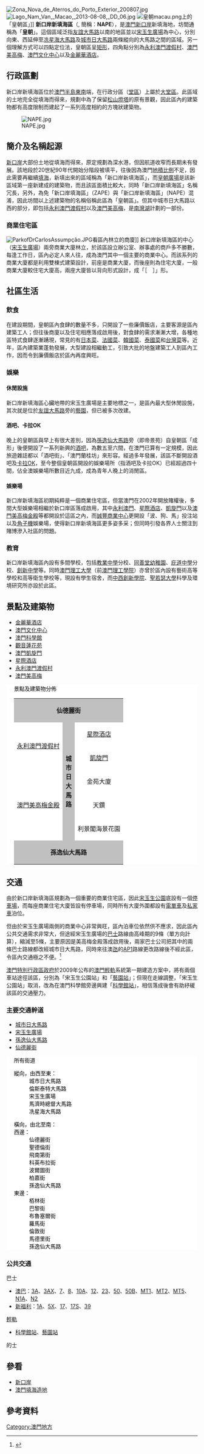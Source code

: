{{otheruses|subject=1980年代後期填出的區域|other=關於20世紀中期開始發展的區域|新口岸填海區}}
[[File:Zona_Nova_de_Aterros_do_Porto_Exterior_200807.jpg|thumb]] 
[[File:Lago_Nam_Van,_Macao,_2013-08-08,_DD_06.jpg|thumb]]
[[File:皇朝macau.png|thumb]]上的「皇朝區」]]
'''新口岸新填海區'''（{{lang-pt|'''Zona Nova de Aterros do Porto Exterior'''}}, 簡稱：'''NAPE'''），是[[澳門|澳門]][[新口岸|新口岸]]新填海地，坊間通稱為「'''皇朝'''」。這個區域泛指[[友誼大馬路|友誼大馬路]]以南的地區並以[[宋玉生廣場|宋玉生廣場]]為中心，分別向東、西延伸至[[冼星海大馬路|冼星海大馬路]]及[[城市日大馬路|城市日大馬路]]兩條縱向的大馬路之間的區域。另一個理解方式可以四點定位法，皇朝區呈[[矩形|矩形]]，四角點分別為[[永利澳門渡假村|永利澳門渡假村]]、[[澳門美高梅|澳門美高梅]]、[[澳門文化中心|澳門文化中心]]以及[[金麗華酒店|金麗華酒店]]。

== 行政區劃 ==
新口岸新填海區位於[[澳門半島|澳門半島]][[東南|東南]]端，在行政分區（[[堂區|堂區]]）上屬於[[大堂區|大堂區]]。此區域的土地完全從填海而得來，規劃中為了保留[[松山燈塔|松山燈塔]]的原有景觀，因此區內的建築物都有高度限制而建起了一系列高度相約的方塊狀建築物。

[[File:NAPE.jpg|thumb]]
== 簡介及名稱起源 ==
{{main|新口岸|澳門填海造地}}
[[新口岸|新口岸]]大部份土地從填海而得來，原定規劃為深水港，但因航道收窄而長期未有發展。該地段於20世紀90年代開始分階段被填平，往後因為澳門[[地積比例|地積比例]]不足，因此需要再繼續[[填海|填海]]，新填出來的區域稱為「新口岸新填海區」，而[[皇朝廣場|皇朝廣場]]是該新區域第一座新建成的建築物，而且該區面積比較大，同時「新口岸新填海區」名稱冗長，另外，為免「新口岸填海區」（ZAPE）與「新口岸新填海區」（NAPE）混淆，因此坊間以上述建築物的名稱俗稱此區為「皇朝區」。但其中城市日大馬路以西的部分，即包括[[永利澳門渡假村|永利澳門渡假村]]以及[[澳門美高梅|澳門美高梅]]，是[[南灣湖|南灣湖]]計劃的一部份。

=== 商業住宅區 ===
[[File:ParkofDrCarlosAssumpção.JPG|thumb]]看區內林立的商廈]] 
新口岸新填海區的中心（[[宋玉生廣場|宋玉生廣場]]）兩旁商業大廈林立，於該區設立辦公室、辦事處的商戶多不勝數，每逢工作日，區內必定人來人往，成為澳門其中一個主要的商業中心。而該系列的商業大廈都是利用雙棟式建築設計，前座是商業大廈，而後座則為住宅大廈，一般商業大廈較住宅大廈高，兩座大廈皆以背向形式設計，成「［　］」形。

== 社區生活 ==
=== 飲食 ===
在建設期間，皇朝區內食肆的數量不多，只開設了一些廉價飯店，主要客源是區內建築工人；但往後商廈以及住宅相應落成啟用後，對食肆的需求漸漸大增，各種地區特式食肆逐漸踴現，常見的有[[日本菜|日本菜]]、[[法國菜|法國菜]]、[[韓國菜|韓國菜]]、[[泰國菜|泰國菜]]和[[台灣菜|台灣菜]]等。近年，區內建築業蓬勃發展，大型建設相繼動工，引致大批的地盤建築工人到區內工作，因而令到廉價飯店於區內再度興旺。

=== 娛樂 ===
==== 休閒設施 ====
新口岸新填海區心臟地帶的宋玉生廣場是主要地標之一，是區內最大型休閒設施，其次就是位於[[友誼大馬路|友誼大馬路]]旁的[[藝園|藝園]]，但已被多次改建。

==== 酒吧、卡拉OK ====
晚上的皇朝區與早上有很大差別，因為[[孫逸仙大馬路|孫逸仙大馬路]]旁（即帝景苑）自皇朝區「成形」後便開設了一系列新興的[[酒吧|酒吧]]，為數五至六間，在澳門已算有一定規模，因此旅遊雜誌都以「酒吧街」、「澳門蘭桂坊」來形容。經過多年發展，該區不斷開設酒吧及[[卡拉OK|卡拉OK]]，至今整個皇朝區開設的娛樂場所（指酒吧及卡拉OK）已經超過四十間，佔全澳娛樂場所數目近九成，成為青年人晚上的消閒區。

==== 娛樂場 ====
新口岸新填海區初期純粹是一個商業住宅區，但當澳門在2002年開放賭權後，多間大型娛樂場相繼於新口岸區落成啟用，其中[[永利澳門|永利澳門]]、[[星際酒店|星際酒店]]、[[凱旋門|凱旋門]]以及[[澳門美高梅金殿|澳門美高梅金殿]]等都開設於這區之內，而[[誠豐商業中心|誠豐商業中心]]更開設「波、狗、馬」投注站以及[[角子機|角子機]]娛樂場，使得新口岸新填海區更多姿多采；但同時引發各界人士關注到賭博滲入社區的問題。

=== 教育 ===
新口岸新填海區內設有多間學校，包括[[教業中學|教業中學]]分校、[[同善堂中學|同善堂幼稚園]]、[[庇道中學|庇道中學]]分校、[[創新中學|創新中學]]等。同時[[澳門理工大學|澳門理工大學]]（前[[澳門理工學院|澳門理工學院]]）亦曾於區內設有藝術高等學校和高等衛生學校等，現設有學生宿舍，而[[中西創新學院|中西創新學院]]、[[聖若瑟大學|聖若瑟大學]]科學及環境研究所亦設於此區。

== 景點及建築物 ==
*[[金麗華酒店|金麗華酒店]]
*[[澳門文化中心|澳門文化中心]]
*[[澳門科學館|澳門科學館]]
*[[觀音蓮花苑|觀音蓮花苑]]
*[[澳門凱旋門|澳門凱旋門]]
*[[星際酒店|星際酒店]]
*[[永利澳門渡假村|永利澳門渡假村]]
*[[澳門美高梅|澳門美高梅]]

<div class="NavFrame collapsed" style="color: black; background-color: #FFFFFF; margin: 0 auto; padding: 0 10px; text-align: left;"><div class="NavHead" style="background-color: #FFFFFF; margin: 0 auto; padding: 0 10px; font-weight:normal;">景點及建築物分佈</div><div class="NavContent" style="background-color: #FFFFFF; margin: 0 auto; padding: 0 10px;">
{| border="1" cellpadding="5" cellspacing="0" style="width:95%" 
|-
| colspan=5 align="center" style="background:#c0c0c0"| '''仙德麗街'''
| rowspan=7 align="center" style="background:#c0c0c0; width:10%;"| '''宋<br/>玉<br/>生<br/>廣<br/>場'''
| colspan=5 align="center" style="background:#c0c0c0"| '''柏林街'''
|-
| rowspan=3 align="center"| [[永利澳門渡假村|永利澳門渡假村]]
| rowspan=6 align="center" style="background:#c0c0c0"| '''城<br/>市<br/>日<br/>大<br/>馬<br/>路'''
| align="center"| [[星際酒店|星際酒店]]
| rowspan=6 align="center" style="background:#c0c0c0"| '''倫<br/>斯<br/>泰<br/>特<br/>大<br/>馬<br/>路'''
| align="center"| [[皇朝廣場|皇朝廣場]]<br/>皇朝花園
| align="center"| [[大豐銀行總行大廈|大豐銀行總行大廈]]<br/>中航大廈及大豐廣場
| rowspan=6 align="center" style="background:#c0c0c0"| '''馬<br/>濟<br/>時<br/>總<br/>督<br/>大<br/>馬<br/>路'''
| align="center"| [[星海豪庭|星海豪庭]]
| rowspan=6 align="center" style="background:#c0c0c0"| '''冼<br/>星<br/>海<br/>大<br/>馬<br/>路'''
| rowspan=2 align="center"| [[金麗華酒店|金麗華酒店]]<br/>花園及停車場
|-
| rowspan=2 align="center"| [[凱旋門_(澳門)|凱旋門]]
| align="center"| [[獲多利中心|獲多利中心]]<br/>獲多利花園
| align="center"| [[誠豐商業中心|誠豐商業中心]]<br/>富達花園
| align="center"| 南岸花園
|-
| align="center"| [[中土大廈|中土大廈]]<br/>百德大廈
| align="center"| [[建興龍廣場|建興龍廣場]]
| align="center"| 恆基花園
| rowspan=4 align="center"| [[澳門文化中心|澳門文化中心]]
|- 
| rowspan=3 align="center"| [[澳門美高梅金殿|澳門美高梅金殿]]
| align="center"| 金苑大廈
| align="center"| [[光輝集團商業中心|光輝集團商業中心]]<br/>光輝苑
| align="center"| [[東南亞商業中心|東南亞商業中心]]<br/>東南亞花園
| align="center"| [[教業中學|教業中學]]<br/>中學部
|- 
| align="center"| 天鑽
| align="center"| ---
| align="center"| [[環宇豪庭|環宇豪庭]]
| align="center"| [[珠光大廈|珠光大廈]]
|-
| align="center"| 利景閣海景花園
| align="center"| 帝景苑
| align="center"| 雙鑽
| align="center"| ---
|-
| colspan=11 align="center" style="background:#c0c0c0"| '''孫逸仙大馬路'''
|}
</div></div>

== 交通 ==
由於新口岸新填海區規劃為一個重要的商業住宅區，因此[[宋玉生公園|宋玉生公園]]底設有一個[[停車場|停車場]]，而每座商業住宅大廈皆設有停車場，同時所有大廈外圍都設有[[電單車|電單車]]及[[私家車|私家車]]泊位。

但由於宋玉生廣場兩側的商業中心非常興旺，區內泊車位依然供不應求，因此區內公共交通需求非常大，但途經宋玉生廣場的[[澳門巴士|巴士]]路線由高峰期的9條（單方向計算），縮減至5條，主要原因是美高梅金殿落成啟用後，兩家巴士公司把其中的兩條巴士路線都改經城市日大馬路，同時來往澳[[氹仔|氹]]的[[澳門巴士AP1路線|AP1]]路線更改路線後不經此區，令區內交通極之不便。<ref>{{Cite web |url=http://www.ugamm.org.mo/?action_viewnews_itemid_2716.html |title=澳門街坊總會促增皇朝區巴士線 |access-date=2008-03-18 |archive-date=2020-05-07 |archive-url=https://web.archive.org/web/20200507100310/https://www.ugamm.org.mo/?action_viewnews_itemid_2716.html |dead-url=no }}</ref>

[[澳門特別行政區政府|澳門特別行政區政府]]於2009年公布的[[澳門輕軌|澳門輕軌]]系統第一期建造方案中，將有兩個車站途徑該區，分別為「宋玉生公園站」和「[[藝園站|藝園站]]」；但現在走線調整，「宋玉生公園站」取消，改為在澳門科學館旁邊興建「[[科學館站_(澳門)|科學館站]]」，相信落成後會有助紓緩該區的交通壓力。

=== 主要交通幹道 ===
*[[城市日大馬路|城市日大馬路]]
*[[宋玉生廣場|宋玉生廣場]]
*[[孫逸仙大馬路|孫逸仙大馬路]]
*[[仙德麗街|仙德麗街]]

<div class="NavFrame collapsed" style="color: black; background-color: #FFFFFF; margin: 0 auto; padding: 0 10px; text-align: left;"><div class="NavHead" style="background-color: #FFFFFF; margin: 0 auto; padding: 0 10px; font-weight:normal;">所有街道</div><div class="NavContent" style="background-color: #FFFFFF; margin: 0 auto; padding: 0 10px;">
;縱向，由西至東：
:城市日大馬路
:倫斯泰特大馬路
:宋玉生廣場
:馬濟時總督大馬路
:冼星海大馬路

;橫向，由北至南：
;西邊：
:仙德麗街
:聖德倫街
:飛南第街
:科英布拉街
:波爾圖街
:柏嘉街
:孫逸仙大馬路
;東邊：
:栢林街
:巴黎街
:布魯塞爾街
:羅馬街
:倫敦街
:馬德里街
:孫逸仙大馬路
</div></div>

=== 公共交通 ===
;巴士
*[[澳巴|澳巴]]：[[澳門巴士3A路線|3A]]、[[澳門巴士3AX路線|3AX]]、[[澳門巴士7路線|7]]、[[澳門巴士8路線|8]]、[[澳門巴士10A路線|10A]]、[[澳門巴士12路線|12]]、[[澳門巴士23路線|23]]、[[澳門巴士50路線|50]]、[[澳門巴士50B路線|50B]]、[[澳門巴士MT1路線|MT1]]、[[澳門巴士MT2路線|MT2]]、[[澳門巴士MT5路線|MT5]]、[[澳門巴士N1A路線|N1A]]、[[澳門巴士N2路線|N2]]
*[[新福利|新福利]]：[[澳門巴士1A路線|1A]]、[[澳門巴士5X路線|5X]]、[[澳門巴士17路線|17]]、[[澳門巴士17S路線|17S]]、[[澳門巴士39路線|39]]

;[[澳門輕軌|輕軌]]
*[[科學館站_(澳門)|科學館站]]、[[藝園站|藝園站]]

;的士

== 參看 ==
* [[新口岸|新口岸]]
* [[澳門填海造地|澳門填海造地]]

== 參考資料 ==
<div class="references-small">
<references />
</div>

{{澳門行政區劃}}

[[Category:澳門地方|Category:澳門地方]]